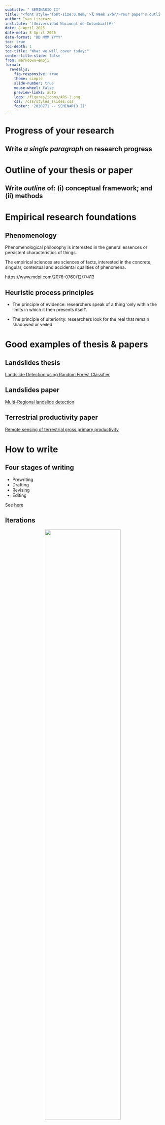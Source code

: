 ```yaml
---
subtitle: " SEMINARIO II"
title: "<font style='font-size:0.8em;'>🗓️ Week 2<br/>Your paper's outline</font>"
author: Ivan Lizarazo
institute: '[Universidad Nacional de Colombia](#)'
date: 8 April 2025
date-meta: 8 April 2025
date-format: "DD MMM YYYY"
toc: true
toc-depth: 1
toc-title: "What we will cover today:"
center-title-slide: false
from: markdown+emoji
format:
  revealjs: 
    fig-responsive: true
    theme: simple
    slide-number: true
    mouse-wheel: false
    preview-links: auto
    logo: /figures/icons/ARS-1.png
    css: /css/styles_slides.css
    footer: '2020771 -- SEMINARIO II'
---
```


# Progress of your research

## Write *a single paragraph* on research progress

# Outline of your thesis or paper

## Write *outline* of: (i) conceptual framework; and (ii) methods

# Empirical research foundations

## Phenomenology

Phenomenological philosophy is interested in the general essences or persistent characteristics of things. 

The empirical sciences are sciences of facts, interested in the concrete, singular, contextual and accidental qualities
of phenomena.

https://www.mdpi.com/2076-0760/12/7/413

## Heuristic process principles

-  The principle of evidence: researchers speak of a thing 'only within the limits in which it then presents itself'.

- The principle of ulteriority:  researchers look for the real that remain shadowed or veiled.

# Good examples of thesis & papers

## Landslides thesis

[Landslide Detection using Random Forest Classifier](https://www.gdmc.nl/publications/2019/MSc_thesis_Meylin_Herrera_Herrera.pdf)

## Landslides paper

[Multi-Regional landslide detection](https://www.tandfonline.com/doi/epdf/10.1080/19475705.2021.1912196?needAccess=true)

## Terrestrial productivity paper

[Remote sensing of terrestrial gross primary productivity](https://www.tandfonline.com/doi/epdf/10.1080/15481603.2024.2318846?needAccess=true)

# How to write 

## Four stages of writing

- Prewriting  
- Drafting 
- Revising  
- Editing

See [here](https://seedsofliteracy.org/the-4-steps-in-the-writing-process/)

## Iterations

<p align="center">
<img src="figs/how-to-write.png" width=70% height=70%>
</p>

## Writing order

<p align="center">
<img src="figs/writing_order.png" width=70% height=70%>
</p>

# Work plan

## Research paper or thesis

Define the schedule for writing your document:

- Introduction
- Methods
- Results
- Discussion


## Reading 

Read [How to write your first research paper](https://pmc.ncbi.nlm.nih.gov/articles/PMC3178846/pdf/yjbm_84_3_181.pdf)

## Questions?

<p align="center">
<img src="figs/write_your_thesis.png" width=90% height=90%>
</p>


